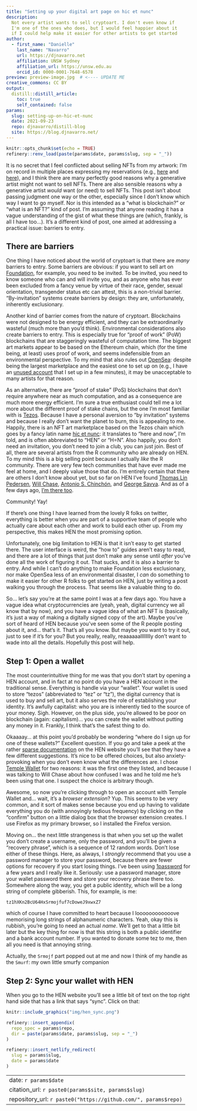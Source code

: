 ```yaml
---
title: "Setting up your digital art page on hic et nunc" 
description:
  Not every artist wants to sell cryptoart. I don't even know if
  I'm one of the ones who does, but I would feel happier about it
  if I could help make it easier for other artists to get started
author:
  - first_name: "Danielle"
    last_name: "Navarro"
    url: https://djnavarro.net
    affiliation: UNSW Sydney
    affiliation_url: https://unsw.edu.au
    orcid_id: 0000-0001-7648-6578
preview: preview-image.jpg  # <---- UPDATE ME 
creative_commons: CC BY
output:
  distill::distill_article:
    toc: true
    self_contained: false
params:
  slug: setting-up-on-hic-et-nunc
  date: 2021-09-23
  repo: djnavarro/distill-blog
  site: https://blog.djnavarro.net/
---
```




<!--------------- setup post ----------------->

```r
knitr::opts_chunk$set(echo = TRUE)
refinery::renv_load(paste(params$date, params$slug, sep = "_"))
```


<!--------------- post ----------------->

It is no secret that I feel conflicted about selling NFTs from my artwork: I'm on record in multiple places expressing my reservations (e.g., [here](https://essays.djnavarro.net/post/intimacy-and-art/) and [here](https://www.gofundme.com/f/data-science-art-to-support-a-womens-refuge)), and I think there are many perfectly good reasons why a generative artist might not want to sell NFTs. There are also sensible reasons why a generative artist *would* want (or need) to sell NFTs. This post isn't about passing judgment one way or the other, especially since I don't know which way I want to go myself. Nor is this intended as a "what is blockchain?" or "what is an NFT?" kind of post. I'm assuming that anyone reading it has a vague understanding of the gist of what these things are (which, frankly, is all I have too...). It's a different kind of post, one aimed at addressing a practical issue: barriers to entry.

## There are barriers

One thing I have noticed about the world of cryptoart is that there are *many* barriers to entry. Some barriers are obvious: if you want to sell art on [Foundation](https://foundation.app/about), for example, you need to be invited. To be invited, you need to know someone who can and will invite you, and as anyone who has ever been excluded from a fancy venue by virtue of their race, gender, sexual orientation, transgender status etc can attest, this is a non-trivial barrier. "By-invitation" systems create barriers by design: they are, unfortunately, inherently exclusionary.

Another kind of barrier comes from the nature of cryptoart. Blockchains were not designed to be energy efficient, and they can be extraordinarily wasteful (much more than you'd think). Environmental considerations also create barriers to entry. This is especially true for "proof of work" (PoW) blockchains that are staggeringly wasteful of computation time. The biggest art markets appear to be based on the Ethereum chain, which (for the time being, at least) uses proof of work, and seems indefensible from an environmental perspective. To my mind that also rules out [OpenSea](https://opensea.io/): despite being the largest marketplace and the easiest one to set up on (e.g., I have an [unused account](https://opensea.io/djnavarro) that I set up in a few minutes), it may be unacceptable to many artists for that reason.

As an alternative, there are "proof of stake" (PoS) blockchains that don't require anywhere near as much computation, and as a consequence are much more energy efficient. I'm sure a true enthusiast could tell me a lot more about the different proof of stake chains, but the one I'm most familiar with is [Tezos](https://tezos.com/). Because I have a personal aversion to "by invitation" systems and because I really don't want the planet to burn, this is appealing to me. Happily, there is an NFT art marketplace based on the Tezos chain which goes by a fancy latin name [hic et nunc](https://www.hicetnunc.xyz/): it translates to "here and now", I'm told, and is often abbreviated to "HEN" or "H=N". Also happily, you don't need an invitation, you don't need to join a club, you can just join. Best of all, there are several artists from the R community who are already on HEN. To my mind this is a big selling point because I actually *like* the R community. There are very few tech communities that have ever made me feel at home, and I deeply value those that do. I'm entirely certain that there are others I don't know about yet, but so far on HEN I've found [Thomas Lin Pedersen](https://www.hicetnunc.xyz/tz/tz2Pkj2xWJovKKCsABjnr3NbyMVJTMBkpTvb/), [Will Chase](https://www.hicetnunc.xyz/tz/tz1UTa3LDHvb1xvfcaH5evmsVMWNXQRxrYb2), [Antonio S. Chinchón](https://www.hicetnunc.xyz/tz/tz1LLd8FJJtcTfFLiJeX6UL2oYQeLLAzUH7K), and [George Savva](https://www.hicetnunc.xyz/tz/tz1X5wRkNVQG7QfUg4kSpaQbBWPzCv6wf6mV). And as of a few days ago, [I'm there too](https://www.hicetnunc.xyz/tz/tz1hXKn2BcU64HxSrmojfuf7cDoweJ9xwxZ7). 

Community! Yay! 

If there's one thing I have learned from the lovely R folks on twitter, everything is better when you are part of a supportive team of people who actually care about each other and work to build each other up. From my perspective, this makes HEN the most promising option. 

Unfortunately, one big limitation to HEN is that it isn't easy to get started there. The user interface is weird, the "how to" guides aren't easy to read, and there are a lot of things that just don't make any sense until *after* you've done all the work of figuring it out. That sucks, and it is also a barrier to entry. And while I can't do anything to make Foundation less exclusionary, nor make OpenSea less of an environmental disaster, I *can* do something to make it easier for other R folks to get started on HEN, just by writing a post walking you through the process. That seems like a valuable thing to do.

So... let's say you're at the same point I was at a few days ago. You have a vague idea what cryptocurrencies are (yeah, yeah, digital currency we all know that by now), and you have a vague idea of what an NFT is (basically, it's just a way of making a digitally signed copy of the art). Maybe you've sort of heard of HEN because you've seen some of the R people posting about it, and... that's it. That's all you know. But maybe you want to try it out, just to see if it's for you? But you really, really, reaaaaaalllllllly don't want to wade into all the details. Hopefully this post will help. 

## Step 1: Open a wallet

The most counterintuitive thing for me was that you don't start by opening a HEN account, and in fact at no point do you have a HEN account in the traditional sense. Everything is handle via your "wallet". Your wallet is used to store "tezos" (abbreviated to "tez" or "tz"), the digital currency that is used to buy and sell art, but it also serves the role of establishing your identity. It's awfully capitalist: who you are is inherently tied to the source of your money. Sigh. However, on the plus side, you're allowed to be poor on blockchain (again: capitalism)... you can create the wallet without putting any money in it. Frankly, I think that's the safest thing to do. 

Okaaaay... at this point you'd probably be wondering "where do I sign up for one of these wallets?" Excellent question. If you go and take a peek at the rather [sparse documentation](https://github.com/hicetnunc2000/hicetnunc/wiki/Getting-Started-with-Tezos) on the HEN website you'll see that they have a few different suggestions. It's nice to be offered choices, but also anxiety-provoking when you don't even know what the differences are. I chose [Temple Wallet](https://templewallet.com/) for two reasons: it was the first one they listed, and because I was talking to Will Chase about how confused I was and he told me he's been using that one. I suspect the choice is arbitrary though. 

Awesome, so now you're clicking through to open an account with Temple Wallet and... wait, it's a *browser extension*? Yup. This seems to be very common, and it sort of makes sense because you end up having to validate everything you do (with annoyingly tedious frequency) by clicking on the "confirm" button on a little dialog box that the browser extension creates. I use Firefox as my primary browser, so I installed the Firefox version.

Moving on... the next little strangeness is that when you set up the wallet you don't create a username, only the password, and you'll be given a "recovery phrase", which is a sequence of 12 random words. Don't lose either of these things. Here, as always, I *strongly* recommend that you use a password manager to store your password, because there are fewer options for recovery if you start losing things. I've been using [1password](https://1password.com/) for a few years and I really like it. Seriously: use a password manager, store your wallet password there and store your recovery phrase there too. Somewhere along the way, you get a public identity, which will be a long string of complete gibberish. This, for example, is me:

```
tz1hXKn2BcU64HxSrmojfuf7cDoweJ9xwxZ7
```

which of course I have committed to heart because I loooooooooooove memorising long strings of alphanumeric characters. Yeah, okay this is rubbish, you're going to need an actual *name*. We'll get to that a little bit later but the key thing for now is that this string is both a public identifier and a bank account number. If you wanted to donate some tez to me, then all you need is that annoying string.

<aside>Actually, the `Srmojf` part popped out at me and now I think of my handle as the `Smurf`: my own little smurfy companion</aside>


## Step 2: Sync your wallet with HEN

When you go to the HEN website you'll see a little bit of text on the top right hand side that has a link that says "sync". Click on that:

```r
knitr::include_graphics("img/hen_sync.png")
```

<!--------------- appendices ----------------->

```r
refinery::insert_appendix(
  repo_spec = params$repo, 
  dir = paste(params$date, params$slug, sep = "_")
)
```


<!--------------- miscellanea ----------------->

```r
refinery::insert_netlify_redirect(
  slug = params$slug, 
  date = params$date
)
```


<!--------------- derived YAML ----------------->

---
date: `r params$date`
citation_url: `r paste0(params$site, params$slug)`
repository_url: `r paste0("https://github.com/", params$repo)` 
---



